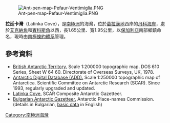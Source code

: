 [[Image:Ant-pen-map-Pefaur-Ventimiglia.PNG|thumb]]

'''拉廷卡灣'''（Latinka Cove），是[[南極洲|南極洲]]的海灣，位於[[葛拉漢地|葛拉漢地]]西岸的[[丹科海岸|丹科海岸]]，處於[[艾克納角|艾克納角]]和[[賓科斯角|賓科斯角]]以西，長1.65公里、寬1.95公里，以[[保加利亞|保加利亞]]南部鄉鎮命名，現時由[[南極條約體系|南極條約體系]]管理。

{{coord|64|25|21|S|61|34|09|W|display=title}}

==參考資料==
* [http://data.aad.gov.au/aadc/mapcat/display_map.cfm?map_id=3198 British Antarctic Territory.] {{Wayback|url=http://data.aad.gov.au/aadc/mapcat/display_map.cfm?map_id=3198 |date=20120612032744 }}  Scale 1:200000 topographic map.  DOS 610 Series, Sheet W 64 60.  Directorate of Overseas Surveys, UK, 1978.
* [http://www.add.scar.org Antarctic Digital Database (ADD).] {{Wayback|url=http://www.add.scar.org/ |date=20170305000653 }} Scale 1:250000 topographic map of Antarctica. Scientific Committee on Antarctic Research (SCAR). Since 1993, regularly upgraded and updated.
* [https://data.aad.gov.au/aadc/gaz/scar/display_name.cfm?gaz_id=137671 Latinka Cove.] {{Wayback|url=https://data.aad.gov.au/aadc/gaz/scar/display_name.cfm?gaz_id=137671 |date=20170922101219 }} SCAR Composite Antarctic Gazetteer.
* [http://apcbg.org/gazet-bg.doc Bulgarian Antarctic Gazetteer.] {{Wayback|url=http://apcbg.org/gazet-bg.doc |date=20160206203828 }} Antarctic Place-names Commission. (details in Bulgarian, [http://apcbg.org/gazet.htm basic data] {{Wayback|url=http://apcbg.org/gazet.htm |date=20160304071225 }} in English)

{{DEFAULTSORT:Latinka Cove}}
[[Category:南極洲海灣|Category:南極洲海灣]]


{{DancoCoast-geo-stub}}